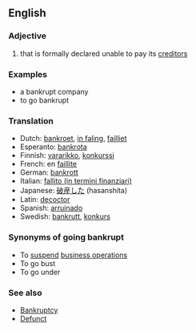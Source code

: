 ==English==

=== Adjective ===
#that is formally declared unable to pay its [[creditor]]s

===Examples===
*a bankrupt company
*to go bankrupt

===Translation===
*Dutch: [[bankroet]], [[in faling]], [[failliet]]
*Esperanto: [[bankrota]]
*Finnish: [[vararikko]], [[konkurssi]]
*French: en [[faillite]]
*German: [[bankrott]]
*Italian: [[fallito (in termini finanziari)]]
*Japanese: [[破産した]] (hasanshita)
*Latin: [[decoctor]]
*Spanish: [[arruinado]]
*Swedish: [[bankrutt]], [[konkurs]]

===Synonyms of going bankrupt===
*To [[suspend]] [[business operations]]
*To go bust 
*To go under


===See also===
*[[Bankruptcy]]
*[[Defunct]]